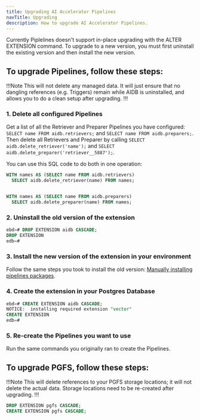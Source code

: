 ```yaml
---
title: Upgrading AI Accelerator Pipelines
navTitle: Upgrading
description: How to upgrade AI Accelerator Pipelines.
---
```


Currently Piplelines doesn't support in-place upgrading with the ALTER EXTENSION command. To upgrade to a new version, you must first uninstall the existing version and then install the new version.

## To upgrade Pipelines, follow these steps:
!!!Note
This will not delete any managed data. It will just ensure that no dangling references (e.g. Triggers) remain while AIDB is uninstalled, and allows you to do a clean setup after upgrading.
!!!

### 1. Delete all configured Pipelines
Get a list of all the Retriever and Preparer Pipelines you have configured: `SELECT name FROM aidb.retrievers;` and `SELECT name FROM aidb.preparers;`. Then delete all Retrievers and Preparer by calling `SELECT aidb.delete_retriever('name');` and `SELECT aidb.delete_preparer('retriever__5887');`.

You can use this SQL code to do both in one operation:
```sql
WITH names AS (SELECT name FROM aidb.retrievers)
  SELECT aidb.delete_retriever(name) FROM names;


WITH names AS (SELECT name FROM aidb.preparers)
  SELECT aidb.delete_preparer(name) FROM names;
```

### 2. Uninstall the old version of the extension
```sql
ebd=# DROP EXTENSION aidb CASCADE;
DROP EXTENSION
edb=#
```

### 3. Install the new version of the extension in your environment
Follow the same steps you took to install the old version: [Manually installing pipelines packages](packages).

### 4. Create the extension in your Postgres Database
```sql
ebd=# CREATE EXTENSION aidb CASCADE;
NOTICE:  installing required extension "vector"
CREATE EXTENSION
edb=#
```

### 5. Re-create the Pipelines you want to use
Run the same commands you originally ran to create the Pipelines.



## To upgrade PGFS, follow these steps:
!!!Note
This will delete references to your PGFS storage locations; it will not delete the actual data. Storage locations need to be re-created after upgrading.
!!!

```sql
DROP EXTENSION pgfs CASCADE;
CREATE EXTENSION pgfs CASCADE;
```
